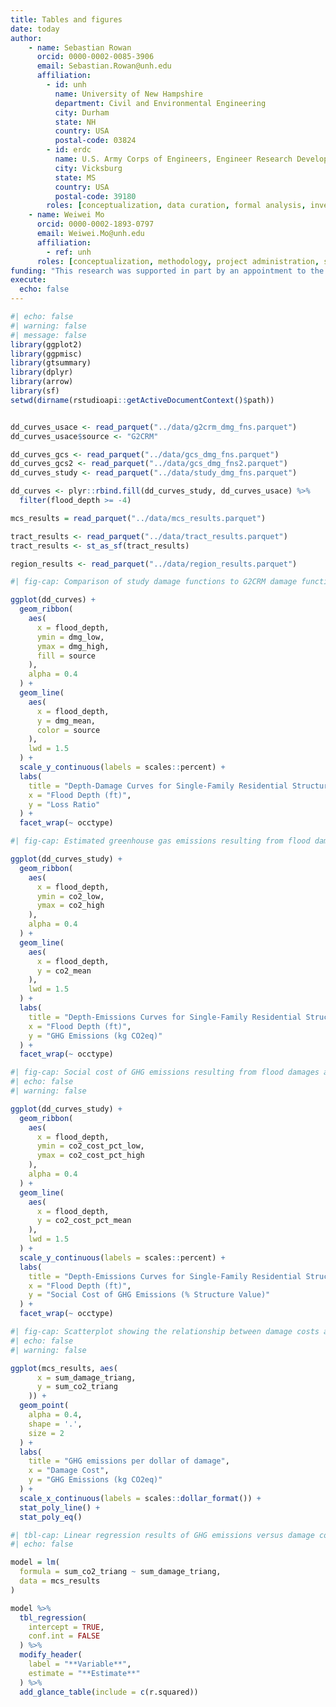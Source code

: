 ```yaml
---
title: Tables and figures
date: today
author:
    - name: Sebastian Rowan
      orcid: 0000-0002-0085-3906
      email: Sebastian.Rowan@unh.edu
      affiliation:
        - id: unh
          name: University of New Hampshire
          department: Civil and Environmental Engineering
          city: Durham
          state: NH
          country: USA
          postal-code: 03824
        - id: erdc
          name: U.S. Army Corps of Engineers, Engineer Research Development Center
          city: Vicksburg
          state: MS
          country: USA
          postal-code: 39180
        roles: [conceptualization, data curation, formal analysis, investigation, methodology, project administration, software, visualization, writing, editing]
    - name: Weiwei Mo
      orcid: 0000-0002-1893-0797
      email: Weiwei.Mo@unh.edu
      affiliation:
        - ref: unh
      roles: [conceptualization, methodology, project administration, supervision, editing]
funding: "This research was supported in part by an appointment to the Department of Defense (DOD) Research Participation Program administered by the Oak Ridge Institute for Science and Education (ORISE) through an interagency agreement between the U.S. Department of Energy (DOE) and the DOD. ORISE is managed by ORAU under DOE contract number DE-SC0014664. All opinions expressed in this paper are the authors' and do not necessarily reflect the policies and views of DOD, DOE, or ORAU/ORISE."
execute:
  echo: false
---
```


```r
#| echo: false
#| warning: false
#| message: false
library(ggplot2)
library(ggpmisc)
library(gtsummary)
library(dplyr)
library(arrow)
library(sf)
setwd(dirname(rstudioapi::getActiveDocumentContext()$path))


dd_curves_usace <- read_parquet("../data/g2crm_dmg_fns.parquet")
dd_curves_usace$source <- "G2CRM"

dd_curves_gcs <- read_parquet("../data/gcs_dmg_fns.parquet")
dd_curves_gcs2 <- read_parquet("../data/gcs_dmg_fns2.parquet")
dd_curves_study <- read_parquet("../data/study_dmg_fns.parquet")

dd_curves <- plyr::rbind.fill(dd_curves_study, dd_curves_usace) %>%
  filter(flood_depth >= -4)

mcs_results = read_parquet("../data/mcs_results.parquet")

tract_results <- read_parquet("../data/tract_results.parquet")
tract_results <- st_as_sf(tract_results)

region_results <- read_parquet("../data/region_results.parquet")
```

```r
#| fig-cap: Comparison of study damage functions to G2CRM damage functions for single-family residential structures.

ggplot(dd_curves) +
  geom_ribbon(
    aes(
      x = flood_depth,
      ymin = dmg_low,
      ymax = dmg_high,
      fill = source
    ),
    alpha = 0.4
  ) +
  geom_line(
    aes(
      x = flood_depth,
      y = dmg_mean,
      color = source
    ),
    lwd = 1.5
  ) +
  scale_y_continuous(labels = scales::percent) +
  labs(
    title = "Depth-Damage Curves for Single-Family Residential Structures",
    x = "Flood Depth (ft)",
    y = "Loss Ratio"
  ) +
  facet_wrap(~ occtype)

```

```r
#| fig-cap: Estimated greenhouse gas emissions resulting from flood damages to single-family residential structures.

ggplot(dd_curves_study) +
  geom_ribbon(
    aes(
      x = flood_depth,
      ymin = co2_low,
      ymax = co2_high
    ),
    alpha = 0.4
  ) +
  geom_line(
    aes(
      x = flood_depth,
      y = co2_mean
    ),
    lwd = 1.5
  ) +
  labs(
    title = "Depth-Emissions Curves for Single-Family Residential Structures",
    x = "Flood Depth (ft)",
    y = "GHG Emissions (kg CO2eq)"
  ) +
  facet_wrap(~ occtype)
```

```r
#| fig-cap: Social cost of GHG emissions resulting from flood damages as a percentage of total structure value.
#| echo: false
#| warning: false

ggplot(dd_curves_study) +
  geom_ribbon(
    aes(
      x = flood_depth,
      ymin = co2_cost_pct_low,
      ymax = co2_cost_pct_high
    ),
    alpha = 0.4
  ) +
  geom_line(
    aes(
      x = flood_depth,
      y = co2_cost_pct_mean
    ),
    lwd = 1.5
  ) +
  scale_y_continuous(labels = scales::percent) +
  labs(
    title = "Depth-Emissions Curves for Single-Family Residential Structures",
    x = "Flood Depth (ft)",
    y = "Social Cost of GHG Emissions (% Structure Value)"
  ) +
  facet_wrap(~ occtype)
```

```r
#| fig-cap: Scatterplot showing the relationship between damage costs and GHG emissions from MCS results
#| echo: false
#| warning: false

ggplot(mcs_results, aes(
      x = sum_damage_triang,
      y = sum_co2_triang
    )) +
  geom_point(
    alpha = 0.4,
    shape = '.',
    size = 2
  ) +
  labs(
    title = "GHG emissions per dollar of damage",
    x = "Damage Cost",
    y = "GHG Emissions (kg CO2eq)"
  ) +
  scale_x_continuous(labels = scales::dollar_format()) +
  stat_poly_line() +
  stat_poly_eq()
```

```r
#| tbl-cap: Linear regression results of GHG emissions versus damage costs. 
#| echo: false

model = lm(
  formula = sum_co2_triang ~ sum_damage_triang,
  data = mcs_results
)

model %>%
  tbl_regression(
    intercept = TRUE,
    conf.int = FALSE
  ) %>%
  modify_header(
    label = "**Variable**",
    estimate = "**Estimate**"
  ) %>%
  add_glance_table(include = c(r.squared)) 
```


